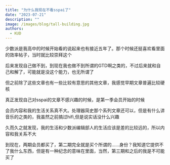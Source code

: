 ```yaml
---
title: "为什么我现在不看sspai了"
date: "2023-07-21"
description: ""
image: /images/blog/tall-building.jpg
authors:
  - KUD
---
```


少数派是我高中的时候开始看的说起来也有接近五年了。那个时候还挺喜欢看里面的效率帖子，当时就比较崇拜这个

后来发现自己做不到，到现在我也做不到所谓的GTD啊之类的，不过后来就和自己和解了，可能就是没这个能力，也无所谓了

但之前除了这些文章也有一些比较有意思的其他文章，我感觉早期文章普遍比较硬核

真正发现自己对sspai的文章不感兴趣的时候，是第一季会员开始的时候

会员内容和我的生活关系真不大。处理器简史那个系列文章还可以，但是有什么讲音乐的之类的，我虽然之前搞过hifi,但是说实话没什么兴趣

久而久之就发现，我的生活和少数派编辑部人的生活应该是差的比较远的，所以内容和我关系不大

到现在，两期会员都买了，第二期完全就是买个所谓的……身份？我知道它提供不了我什么东西，但是有一种纪念的意味在里面，当然，第三期和之后的我是不可能买了
